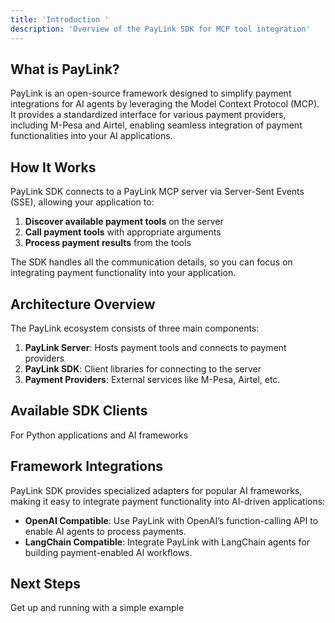 ```yaml
---
title: 'Introduction '
description: 'Overview of the PayLink SDK for MCP tool integration'
---
```



## What is PayLink?

PayLink is an open-source framework designed to simplify payment integrations for AI agents by leveraging the Model Context Protocol (MCP). It provides a standardized interface for various payment providers, including M-Pesa and Airtel, enabling seamless integration of payment functionalities into your AI applications.


## How It Works

PayLink SDK connects to a PayLink MCP server via Server-Sent Events (SSE), allowing your application to:

1. **Discover available payment tools** on the server
2. **Call payment tools** with appropriate arguments
3. **Process payment results** from the tools

The SDK handles all the communication details, so you can focus on integrating payment functionality into your application.

## Architecture Overview

The PayLink ecosystem consists of three main components:

1. **PayLink Server**: Hosts payment tools and connects to payment providers
2. **PayLink SDK**: Client libraries for connecting to the server
3. **Payment Providers**: External services like M-Pesa, Airtel, etc.

## Available SDK Clients

<CardGroup cols={3}>
  <Card title="Python" icon="python" href="/sdk/python">
    For Python applications and AI frameworks
  </Card>

</CardGroup>

## Framework Integrations

PayLink SDK provides specialized adapters for popular AI frameworks, making it easy to integrate payment functionality into AI-driven applications:

- **OpenAI Compatible**: Use PayLink with OpenAI’s function-calling API to enable AI agents to process payments.
- **LangChain Compatible**: Integrate PayLink with LangChain agents for building payment-enabled AI workflows.


## Next Steps

<CardGroup cols={2}>
  <Card title="Quick Start" icon="play" href="/get-started/quickstart">
    Get up and running with a simple example
  </Card>
</CardGroup>
